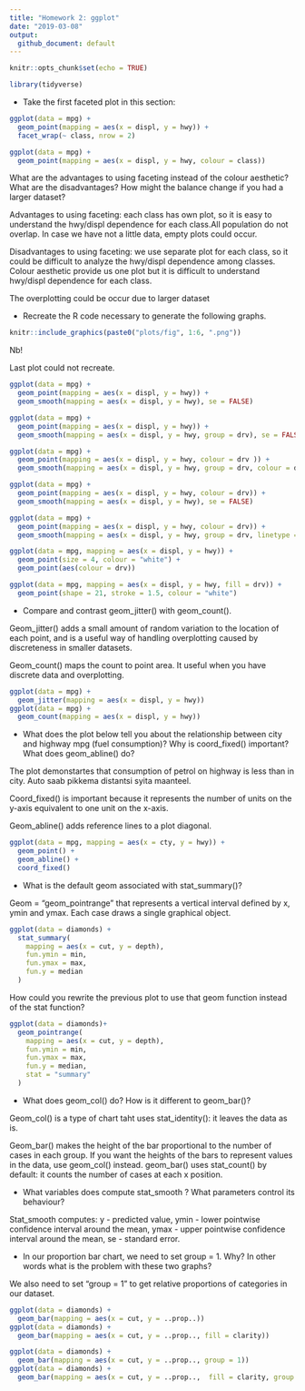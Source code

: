 ```yaml
---
title: "Homework 2: ggplot"
date: "2019-03-08"
output: 
  github_document: default
---
```


```r
knitr::opts_chunk$set(echo = TRUE)
```

```r
library(tidyverse)
```


- Take the first faceted plot in this section:

```r
ggplot(data = mpg) + 
  geom_point(mapping = aes(x = displ, y = hwy)) + 
  facet_wrap(~ class, nrow = 2)
```

```r
ggplot(data = mpg) + 
  geom_point(mapping = aes(x = displ, y = hwy, colour = class))  
```
What are the advantages to using faceting instead of the colour aesthetic? What are the disadvantages? How might the balance change if you had a larger dataset?

Advantages to using faceting: each class has own plot, so it is 
easy to understand the hwy/displ dependence for each class.All population do not overlap. In case we have not a little data, empty plots could occur. 

Disadvantages to using faceting: we use separate plot for each class, so it could be difficult to analyze the hwy/displ dependence among classes. Colour aesthetic provide us one plot but it is difficult to understand hwy/displ dependence for each class.

The overplotting could be occur due to larger dataset

- Recreate the R code necessary to generate the following graphs.

```r
knitr::include_graphics(paste0("plots/fig", 1:6, ".png"))
```

Nb! 

Last plot could not recreate. 
```r
ggplot(data = mpg) + 
  geom_point(mapping = aes(x = displ, y = hwy)) +
  geom_smooth(mapping = aes(x = displ, y = hwy), se = FALSE)

ggplot(data = mpg) + 
  geom_point(mapping = aes(x = displ, y = hwy)) +
  geom_smooth(mapping = aes(x = displ, y = hwy, group = drv), se = FALSE)

ggplot(data = mpg) + 
  geom_point(mapping = aes(x = displ, y = hwy, colour = drv )) +
  geom_smooth(mapping = aes(x = displ, y = hwy, group = drv, colour = drv), se = FALSE)

ggplot(data = mpg) + 
  geom_point(mapping = aes(x = displ, y = hwy, colour = drv)) +
  geom_smooth(mapping = aes(x = displ, y = hwy), se = FALSE)

ggplot(data = mpg) + 
  geom_point(mapping = aes(x = displ, y = hwy, colour = drv)) +
  geom_smooth(mapping = aes(x = displ, y = hwy, group = drv, linetype = drv), se = FALSE)

ggplot(data = mpg, mapping = aes(x = displ, y = hwy)) + 
  geom_point(size = 4, colour = "white") +
  geom_point(aes(colour = drv))

ggplot(data = mpg, mapping = aes(x = displ, y = hwy, fill = drv)) + 
  geom_point(shape = 21, stroke = 1.5, colour = "white") 
```

- Compare and contrast geom_jitter() with geom_count().

Geom_jitter()  adds a small amount of random variation to the location of each point, and is a useful way of handling overplotting caused by discreteness in smaller datasets.

Geom_count()  maps the count to point area. It useful when you have discrete data and overplotting.

```r
ggplot(data = mpg) + 
  geom_jitter(mapping = aes(x = displ, y = hwy)) 
ggplot(data = mpg) + 
  geom_count(mapping = aes(x = displ, y = hwy)) 
```



- What does the plot below tell you about the relationship between city and highway mpg (fuel consumption)? Why is coord_fixed() important? What does geom_abline() do?

The plot demonstartes that consumption of petrol on highway is less than in city. Auto saab pikkema distantsi syita maanteel. 

Coord_fixed() is important because it represents the number of units on the y-axis equivalent to one unit on the x-axis.

Geom_abline()  adds reference lines  to a plot diagonal. 


```r
ggplot(data = mpg, mapping = aes(x = cty, y = hwy)) +
  geom_point() + 
  geom_abline() +
  coord_fixed()
```

- What is the default geom associated with stat_summary()?

Geom = "geom_pointrange" that  represents  a vertical interval defined by x, ymin and ymax. Each case draws a single graphical object.

```r
ggplot(data = diamonds) + 
  stat_summary(
    mapping = aes(x = cut, y = depth),
    fun.ymin = min,
    fun.ymax = max,
    fun.y = median
  )
```

How could you rewrite the previous plot to use that geom function instead of the stat function?
 
```r
ggplot(data = diamonds)+
  geom_pointrange(
    mapping = aes(x = cut, y = depth),
    fun.ymin = min, 
    fun.ymax = max, 
    fun.y = median, 
    stat = "summary"
  )
```
 
- What does geom_col() do? How is it different to geom_bar()?

Geom_col() is a type of chart taht uses stat_identity(): it leaves the data as is. 

Geom_bar() makes the height of the bar proportional to the number of cases in each group. If you want the heights of the bars to represent values in the data, use geom_col() instead. geom_bar() uses stat_count() by default: it counts the number of cases at each x position. 

- What variables does compute stat_smooth ? What parameters control its behaviour?

Stat_smooth computes: y - predicted value, ymin - lower pointwise confidence interval around the mean, ymax - upper pointwise confidence interval around the mean, se - standard error.

- In our proportion bar chart, we need to set group = 1. Why? In other words what is the problem with these two graphs?

We also need to set "group = 1" to get relative proportions of categories in our dataset.

```r
ggplot(data = diamonds) + 
  geom_bar(mapping = aes(x = cut, y = ..prop..))
ggplot(data = diamonds) + 
  geom_bar(mapping = aes(x = cut, y = ..prop.., fill = clarity))
```

```r
ggplot(data = diamonds) + 
  geom_bar(mapping = aes(x = cut, y = ..prop.., group = 1))
ggplot(data = diamonds) + 
  geom_bar(mapping = aes(x = cut, y = ..prop..,  fill = clarity, group = clarity))
```
